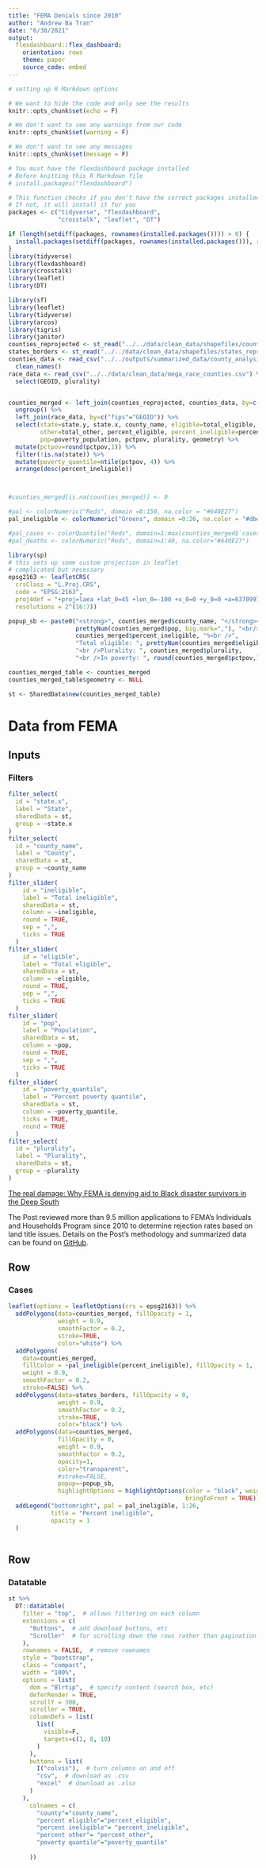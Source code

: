 ```yaml
---
title: "FEMA Denials since 2010"
author: "Andrew Ba Tran"
date: "6/30/2021"
output:
  flexdashboard::flex_dashboard:
    orientation: rows
    theme: paper
    source_code: embed
---
```


```r
# setting up R Markdown options

# We want to hide the code and only see the results
knitr::opts_chunk$set(echo = F)

# We don't want to see any warnings from our code
knitr::opts_chunk$set(warning = F)

# We don't want to see any messages
knitr::opts_chunk$set(message = F)
```

```r
# You must have the flexdashboard package installed
# Before knitting this R Markdown file
# install.packages("flexdashboard")

# This function checks if you don't have the correct packages installed yet
# If not, it will install it for you
packages <- c("tidyverse", "flexdashboard",
              "crosstalk", "leaflet", "DT")

if (length(setdiff(packages, rownames(installed.packages()))) > 0) {
  install.packages(setdiff(packages, rownames(installed.packages())), repos = "http://cran.us.r-project.org")  
}
library(tidyverse)
library(flexdashboard)
library(crosstalk)  
library(leaflet)   
library(DT)   
```

```r
library(sf)
library(leaflet)
library(tidyverse)
library(arcos)
library(tigris)
library(janitor)
counties_reprojected <- st_read("../../data/clean_data/shapefiles/counties_reprojected.shp", quiet=T) 
states_borders <- st_read("../../data/clean_data/shapefiles/states_reprojected.shp", quiet=T)
counties_data <- read_csv("../../outputs/summarized_data/county_analysis_geoids_updated.csv") %>% 
  clean_names()
race_data <- read_csv("../../data/clean_data/mega_race_counties.csv") %>% 
  select(GEOID, plurality)


counties_merged <- left_join(counties_reprojected, counties_data, by=c("fips"="geoid")) %>% 
  ungroup() %>% 
  left_join(race_data, by=c("fips"="GEOID")) %>% 
  select(state=state.y, state.x, county_name, eligible=total_eligible, ineligible=total_ineligible_ownership_not_verified,
         other=total_other, percent_eligible, percent_ineligible=percent_ineligible_ownership_not_verified, percent_other,
         pop=poverty_population, pctpov, plurality, geometry) %>% 
  mutate(pctpov=round(pctpov,1)) %>% 
  filter(!is.na(state)) %>% 
  mutate(poverty_quantile=ntile(pctpov, 4)) %>% 
  arrange(desc(percent_ineligible))



#counties_merged[is.na(counties_merged)] <- 0

#pal <- colorNumeric("Reds", domain =0:150, na.color = "#640E27")
pal_ineligible <- colorNumeric("Greens", domain =0:26, na.color = "#dbdbdb")

#pal_cases <- colorQuantile("Reds", domain=1:max(counties_merged$`cases per 100k`, na.rm=T), n=6)
#pal_deaths <- colorNumeric("Reds", domain=1:40, na.color="#640E27")

library(sp)
# this sets up some custom projection in leaflet
# complicated but necessary
epsg2163 <- leafletCRS(
  crsClass = "L.Proj.CRS",
  code = "EPSG:2163",
  proj4def = "+proj=laea +lat_0=45 +lon_0=-100 +x_0=0 +y_0=0 +a=6370997 +b=6370997 +units=m +no_defs",
  resolutions = 2^(16:7))

popup_sb <- paste0("<strong>", counties_merged$county_name, "</strong><br/>Pop: ", 
                   prettyNum(counties_merged$pop, big.mark=","), "<br/>Ineligible: ", 
                   counties_merged$percent_ineligible, "%<br />",
                   "Total eligible: ", prettyNum(counties_merged$eligible, big.mark=","),
                   "<br />Plurality: ", counties_merged$plurality, 
                   "<br />In poverty: ", round(counties_merged$pctpov,1), "%")

counties_merged_table <- counties_merged
counties_merged_table$geometry <- NULL

st <- SharedData$new(counties_merged_table)
```

Data from FEMA {data-icon="ion-bar-chart-outline"}
=====================================  

Inputs {.sidebar}
-------------------------------------

### Filters

```r
filter_select(
  id = "state.x",
  label = "State",
  sharedData = st,
  group = ~state.x
)
filter_select(
  id = "county_name",
  label = "County",
  sharedData = st,
  group = ~county_name
)
filter_slider(
    id = "ineligible",
    label = "Total ineligible",
    sharedData = st,
    column = ~ineligible,
    round = TRUE,
    sep = ",",
    ticks = TRUE
  )
filter_slider(
    id = "eligible",
    label = "Total eligible",
    sharedData = st,
    column = ~eligible,
    round = TRUE,
    sep = ",",
    ticks = TRUE
  )
filter_slider(
    id = "pop",
    label = "Population",
    sharedData = st,
    column = ~pop,
    round = TRUE,
    sep = ",",
    ticks = TRUE
  )
filter_slider(
    id = "poverty_quantile",
    label = "Percent poverty quantile",
    sharedData = st,
    column = ~poverty_quantile,
    ticks = TRUE,
    round = TRUE
  )
filter_select(
  id = "plurality",
  label = "Plurality",
  sharedData = st,
  group = ~plurality
)

```

[The real damage: Why FEMA is denying aid to Black disaster survivors in the Deep South](https://www.washingtonpost.com/nation/2021/07/11/fema-black-owned-property)

The Post reviewed more than 9.5 million applications to FEMA's Individuals and Households Program since 2010 to determine rejection rates based on land title issues. Details on the Post's methodology and summarized data can be found on [GitHub](https://github.com/wpinvestigative/fema_ihp_denials).


Row
-------------------------------------

### Cases

```r
leaflet(options = leafletOptions(crs = epsg2163)) %>%
  addPolygons(data=counties_merged, fillOpacity = 1, 
              weight = 0.9, 
              smoothFactor = 0.2, 
              stroke=TRUE,
              color="white") %>% 
  addPolygons(
    data=counties_merged,
    fillColor = ~pal_ineligible(percent_ineligible), fillOpacity = 1, 
    weight = 0.9, 
    smoothFactor = 0.2, 
    stroke=FALSE) %>% 
  addPolygons(data=states_borders, fillOpacity = 0, 
              weight = 0.9, 
              smoothFactor = 0.2, 
              stroke=TRUE,
              color="black") %>% 
  addPolygons(data=counties_merged,
              fillOpacity = 0, 
              weight = 0.9, 
              smoothFactor = 0.2, 
              opacity=1,
              color="transparent",
              #stroke=FALSE,
              popup=~popup_sb,
              highlightOptions = highlightOptions(color = "black", weight = 2,
                                                  bringToFront = TRUE)) %>% 
  addLegend("bottomright", pal = pal_ineligible, 1:26,
            title = "Percent ineligible",
            opacity = 1
  )



```

Row 
-------------------------------------

### Datatable

```r
st %>% 
  DT::datatable(
    filter = "top",  # allows filtering on each column
    extensions = c(
      "Buttons",  # add download buttons, etc
      "Scroller"  # for scrolling down the rows rather than pagination
    ),
    rownames = FALSE,  # remove rownames
    style = "bootstrap",
    class = "compact",
    width = "100%",
    options = list(
      dom = "Blrtip",  # specify content (search box, etc)
      deferRender = TRUE,
      scrollY = 300,
      scroller = TRUE, 
      columnDefs = list(
        list(
          visible=F,
          targets=c(1, 8, 10)
        )
      ),
      buttons = list(
        I("colvis"),  # turn columns on and off
        "csv",  # download as .csv
        "excel"  # download as .xlsx
      )
    ),
      colnames = c(
        "county"="county_name",
        "percent eligible"="percent_eligible",
        "percent ineligible"= "percent_ineligible",
        "percent other"= "percent_other",
        "poverty quantile"="poverty_quantile"
        
      ))
```